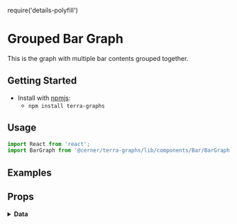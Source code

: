 require('details-polyfill')

# Grouped Bar Graph
This is the graph with multiple bar contents grouped together.

## Getting Started

- Install with [npmjs](https://www.npmjs.com):
  - `npm install terra-graphs`

## Usage
```jsx
import React from 'react';
import BarGraph from '@cerner/terra-graphs/lib/components/Bar/BarGraph';
```
## Examples
<BarGraph />

## Props
<PropsTable />

<details>
<summary style={{fontSize: 24 }}>
<b>Data</b>
</summary>

### Graph Config object
<GraphConfig />

### Data object
<DataObject />
</details>
